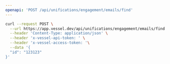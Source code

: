 ```yaml
---
openapi: 'POST /api/unifications/engagement/emails/find'
---
```


<RequestExample>

```bash Request
curl --request POST \
  --url https://app.vessel.dev/api/unifications/engagement/emails/find \
  --header 'Content-Type: application/json' \
  --header 'x-vessel-api-token: ' \
  --header 'x-vessel-access-token: '\
  --data '{
  "id": "123123"
}'
```

</RequestExample>
